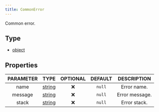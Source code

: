 ```yaml
---
title: CommonError
---
```


Common error.

## Type
- [object](https://developer.mozilla.org/en-US/docs/Web/JavaScript/Reference/Global_Objects/Object)

## Properties

| PARAMETER | TYPE | OPTIONAL | DEFAULT | DESCRIPTION |
| :-------: | :--: | :------: | :-----: | :---------: |
| name | [string](https://developer.mozilla.org/en-US/docs/Web/JavaScript/Reference/Global_Objects/String) |  ❌   | `null`  | Error name. |
| message | [string](https://developer.mozilla.org/en-US/docs/Web/JavaScript/Reference/Global_Objects/String) |  ❌   | `null`  | Error message. |
| stack | [string](https://developer.mozilla.org/en-US/docs/Web/JavaScript/Reference/Global_Objects/String) |  ❌   | `null`  | Error stack. |
